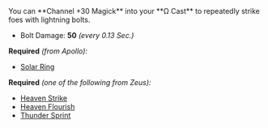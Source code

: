 
<Boon>
You can **Channel +30 Magick** into your **Ω Cast** to repeatedly strike foes with lightning bolts.

- Bolt Damage: **50** _(every 0.13 Sec.)_

</Boon>

**Required** _(from Apollo):_

- [Solar Ring](/boons/apollo#solar-ring)

**Required** _(one of the following from Zeus):_

- [Heaven Strike](/boons/zeus#heaven-strike)
- [Heaven Flourish](/boons/zeus#heaven-flourish)
- [Thunder Sprint](/boons/zeus#thunder-sprint)
